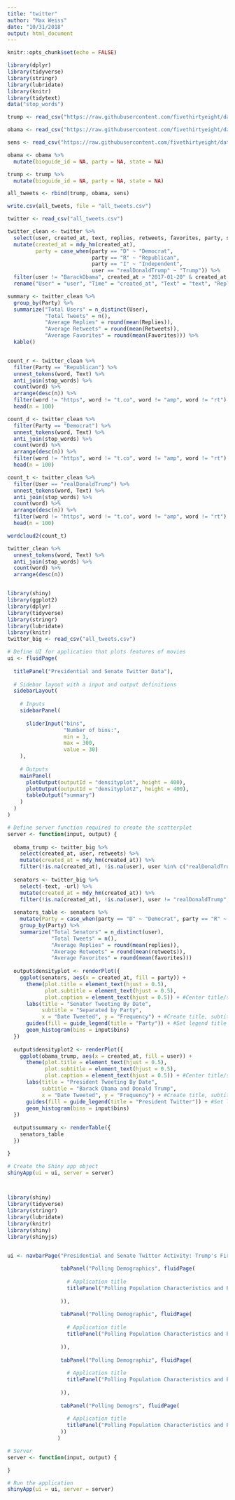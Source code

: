 ```yaml
---
title: "twitter"
author: "Max Weiss"
date: "10/31/2018"
output: html_document
---
```


```r
knitr::opts_chunk$set(echo = FALSE)

library(dplyr)
library(tidyverse)
library(stringr)
library(lubridate)
library(knitr)
library(tidytext)
data("stop_words")

```


```r

trump <- read_csv("https://raw.githubusercontent.com/fivethirtyeight/data/master/twitter-ratio/realDonaldTrump.csv")

obama <- read_csv("https://raw.githubusercontent.com/fivethirtyeight/data/master/twitter-ratio/BarackObama.csv")

sens <- read_csv("https://raw.githubusercontent.com/fivethirtyeight/data/master/twitter-ratio/senators.csv")

obama <- obama %>%
  mutate(bioguide_id = NA, party = NA, state = NA)

trump <- trump %>%
  mutate(bioguide_id = NA, party = NA, state = NA)

all_tweets <- rbind(trump, obama, sens)

write.csv(all_tweets, file = "all_tweets.csv") 

twitter <- read_csv("all_tweets.csv")

twitter_clean <- twitter %>%
  select(user, created_at, text, replies, retweets, favorites, party, state) %>%
  mutate(created_at = mdy_hm(created_at),
         party = case_when(party == "D" ~ "Democrat", 
                           party == "R" ~ "Republican",
                           party == "I" ~ "Independent",
                           user == "realDonaldTrump" ~ "Trump")) %>%
  filter(user != "BarackObama", created_at > "2017-01-20" & created_at < "2017-10-20") %>%
  rename("User" = "user", "Time" = "created_at", "Text" = "text", "Replies" = "replies", "Retweets" = "retweets", "Favorites" = "favorites", "Party" = "party", "State" = "state")

summary <- twitter_clean %>%
  group_by(Party) %>%
  summarize("Total Users" = n_distinct(User),
            "Total Tweets" = n(),
            "Average Replies" = round(mean(Replies)),
            "Average Retweets" = round(mean(Retweets)),
            "Average Favorites" = round(mean(Favorites))) %>%
  kable()


count_r <- twitter_clean %>%
  filter(Party == "Republican") %>%
  unnest_tokens(word, Text) %>%
  anti_join(stop_words) %>%
  count(word) %>%
  arrange(desc(n)) %>%
  filter(word != "https", word != "t.co", word != "amp", word != "rt") %>%
  head(n = 100)

count_d <- twitter_clean %>%
  filter(Party == "Democrat") %>%
  unnest_tokens(word, Text) %>%
  anti_join(stop_words) %>%
  count(word) %>%
  arrange(desc(n)) %>%
  filter(word != "https", word != "t.co", word != "amp", word != "rt") %>%
  head(n = 100)

count_t <- twitter_clean %>%
  filter(User == "realDonaldTrump") %>%
  unnest_tokens(word, Text) %>%
  anti_join(stop_words) %>%
  count(word) %>%
  arrange(desc(n)) %>%
  filter(word != "https", word != "t.co", word != "amp", word != "rt") %>%
  head(n = 100)

wordcloud2(count_t)

```

```r

twitter_clean %>%
  unnest_tokens(word, Text) %>%
  anti_join(stop_words) %>%
  count(word) %>%
  arrange(desc(n))



```


```r

library(shiny)
library(ggplot2)
library(dplyr)
library(tidyverse)
library(stringr)
library(lubridate)
library(knitr)
twitter_big <- read_csv("all_tweets.csv")

# Define UI for application that plots features of movies
ui <- fluidPage(
  
  titlePanel("Presidential and Senate Twitter Data"),
  
  # Sidebar layout with a input and output definitions
  sidebarLayout(
    
    # Inputs
    sidebarPanel(
      
      sliderInput("bins",
                  "Number of bins:",
                  min = 1,
                  max = 300,
                  value = 30)
    ),
    
    # Outputs
    mainPanel(
      plotOutput(outputId = "densityplot", height = 400),
      plotOutput(outputId = "densityplot2", height = 400),
      tableOutput("summary")
    )
  )
)

# Define server function required to create the scatterplot
server <- function(input, output) {
  
  obama_trump <- twitter_big %>%
    select(created_at, user, retweets) %>%
    mutate(created_at = mdy_hm(created_at)) %>%
    filter(!is.na(created_at), !is.na(user), user %in% c("realDonaldTrump", "BarackObama"))
  
  senators <- twitter_big %>%
    select(-text, -url) %>%
    mutate(created_at = mdy_hm(created_at)) %>%
    filter(!is.na(created_at), !is.na(user), user != "realDonaldTrump", user != "BarackObama") 
  
  senators_table <- senators %>%
    mutate(Party = case_when(party == "D" ~ "Democrat", party == "R" ~ "Republican", party == "I" ~ "Independent")) %>%
    group_by(Party) %>%
    summarize("Total Senators" = n_distinct(user),
              "Total Tweets" = n(),
              "Average Replies" = round(mean(replies)),
              "Average Retweets" = round(mean(retweets)),
              "Average Favorites" = round(mean(favorites)))
  
  output$densityplot <- renderPlot({
    ggplot(senators, aes(x = created_at, fill = party)) +
      theme(plot.title = element_text(hjust = 0.5),
            plot.subtitle = element_text(hjust = 0.5),
            plot.caption = element_text(hjust = 0.5)) + #Center title/subtitle/caption
      labs(title = "Senator Tweeting By Date",
           subtitle = "Separated by Party",
           x = "Date Tweeted", y = "Frequency") + #Create title, subtitle, caption, x/y-axis labels
      guides(fill = guide_legend(title = "Party")) + #Set legend title
      geom_histogram(bins = input$bins)
  })
  
  output$densityplot2 <- renderPlot({
    ggplot(obama_trump, aes(x = created_at, fill = user)) +
      theme(plot.title = element_text(hjust = 0.5),
            plot.subtitle = element_text(hjust = 0.5),
            plot.caption = element_text(hjust = 0.5)) + #Center title/subtitle/caption
      labs(title = "President Tweeting By Date",
           subtitle = "Barack Obama and Donald Trump",
           x = "Date Tweeted", y = "Frequency") + #Create title, subtitle, caption, x/y-axis labels
      guides(fill = guide_legend(title = "President Twitter")) + #Set legend title
      geom_histogram(bins = input$bins)
  })
  
  output$summary <- renderTable({
    senators_table
  })

}

# Create the Shiny app object
shinyApp(ui = ui, server = server)




```




```r


library(shiny)
library(tidyverse)
library(stringr)
library(lubridate)
library(knitr)
library(shiny)
library(shinyjs)


ui <- navbarPage("Presidential and Senate Twitter Activity: Trump's First 9 Months in Office",
                 
                 tabPanel("Polling Demographics", fluidPage(
                   
                   # Application title
                   titlePanel("Polling Population Characteristics and Predictive Error")
                
                 )),
                 
                 tabPanel("Polling Demographic", fluidPage(
                   
                   # Application title
                   titlePanel("Polling Population Characteristics and Predictive John")
                   
                 )),
                 
                 tabPanel("Polling Demographiz", fluidPage(
                   
                   # Application title
                   titlePanel("Polling Population Characteristics and Predictive Errorz")
                   
                 )),
                 
                 tabPanel("Polling Demogrs", fluidPage(
                   
                   # Application title
                   titlePanel("Polling Population Characteristics and Predictive Errorsci")
                 ))
                )

# Server
server <- function(input, output) {

}

# Run the application 
shinyApp(ui = ui, server = server)
```
